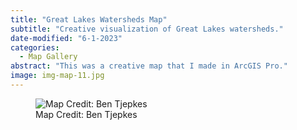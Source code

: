 ```yaml
---
title: "Great Lakes Watersheds Map"
subtitle: "Creative visualization of Great Lakes watersheds."
date-modified: "6-1-2023"
categories:
  - Map Gallery
abstract: "This was a creative map that I made in ArcGIS Pro."
image: img-map-11.jpg
---
```


![Map Credit: Ben Tjepkes](img-map-11.jpg){.image-bordered }
